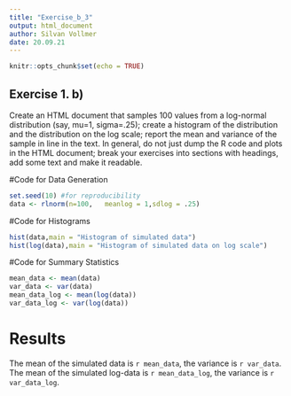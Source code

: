 ```yaml
---
title: "Exercise_b_3"
output: html_document
author: Silvan Vollmer
date: 20.09.21
---
```


```r
knitr::opts_chunk$set(echo = TRUE)
```

## Exercise 1. b)

Create an HTML document that samples 100 values from a log-normal distribution (say, mu=1, sigma=.25); create a histogram of the distribution and the distribution on the log scale; report the mean and variance of the sample in line in the text. In general, do not just dump the R code and plots in the HTML document; break your exercises into sections with headings, add some text and make it readable.


#Code for Data Generation

```r
set.seed(10) #for reproducibility
data <- rlnorm(n=100,   meanlog = 1,sdlog = .25)
```
#Code for Histograms

```r
hist(data,main = "Histogram of simulated data")
hist(log(data),main = "Histogram of simulated data on log scale")
```

#Code for Summary Statistics

```r
mean_data <- mean(data)
var_data <- var(data)
mean_data_log <- mean(log(data))
var_data_log <- var(log(data))
```

# Results

The mean of the simulated data is `r mean_data`, the variance is `r var_data`.
The mean of the simulated log-data is `r mean_data_log`, the variance is `r var_data_log`.



